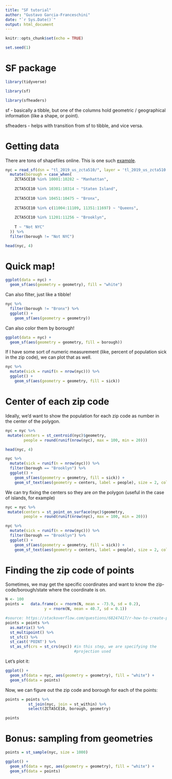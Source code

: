 ```yaml
---
title: "SF tutorial"
author: "Gustavo Garcia-Franceschini"
date: "`r Sys.Date()`"
output: html_document
---
```


```r
knitr::opts_chunk$set(echo = TRUE)

set.seed(1)
```

# SF package

```r
library(tidyverse)

library(sf)

library(sfheaders)
```

sf - basically a tibble, but one of the columns hold geometric / geographical information (like a shape, or point).

sfheaders - helps with transition from sf to tibble, and vice versa.

# Getting data

There are tons of shapefiles online. This is one such [example](https://www2.census.gov/geo/tiger/TIGER2019/ZCTA5/).

```r
nyc = read_sf(dsn = "tl_2019_us_zcta510/", layer = 'tl_2019_us_zcta510') %>%
  mutate(borough = case_when(
    ZCTA5CE10 %in% 10001:10282 ~ "Manhattan",
    
    ZCTA5CE10 %in% 10301:10314 ~ "Staten Island",
    
    ZCTA5CE10 %in% 10451:10475 ~ "Bronx",
    
    ZCTA5CE10 %in% c(11004:11109, 11351:11697) ~ "Queens",
    
    ZCTA5CE10 %in% 11201:11256 ~ "Brooklyn",
    
    T ~ "Not NYC"
  )) %>%
  filter(borough != "Not NYC")

head(nyc, 4)
```

# Quick map!

```r
ggplot(data = nyc) +
  geom_sf(aes(geometry = geometry), fill = "white")
```

Can also filter, just like a tibble!

```r
nyc %>%
  filter(borough != "Bronx") %>%
  ggplot() +
    geom_sf(aes(geometry = geometry))
```

Can also color them by borough!

```r
ggplot(data = nyc) +
  geom_sf(aes(geometry = geometry, fill = borough))
```

If I have some sort of numeric measurement (like, percent of population sick in the zip code), we can plot that as well.

```r
nyc %>%
  mutate(sick = runif(n = nrow(nyc))) %>%
  ggplot() +
    geom_sf(aes(geometry = geometry, fill = sick))
```

# Center of each zip code

Ideally, we'd want to show the population for each zip code as number in the center of the polygon.

```r
nyc = nyc %>%
 mutate(centers = st_centroid(nyc)$geometry,
        people = round(runif(nrow(nyc), max = 100, min = 20)))

head(nyc, 4)

```

```r
nyc %>%
  mutate(sick = runif(n = nrow(nyc))) %>%
  filter(borough == "Brooklyn") %>%
  ggplot() +
    geom_sf(aes(geometry = geometry, fill = sick)) +
    geom_sf_text(aes(geometry = centers, label = people), size = 2, color = "orange")
```

We can try fixing the centers so they are *on* the polygon (useful in the case of islands, for example)

```r
nyc = nyc %>%
 mutate(centers = st_point_on_surface(nyc)$geometry,
        people = round(runif(nrow(nyc), max = 100, min = 20)))

nyc %>%
  mutate(sick = runif(n = nrow(nyc))) %>%
  filter(borough == "Brooklyn") %>%
  ggplot() +
    geom_sf(aes(geometry = geometry, fill = sick)) +
    geom_sf_text(aes(geometry = centers, label = people), size = 2, color = "orange")
```

# Finding the zip code of points

Sometimes, we may get the specific coordinates and want to know the zip-code/borough/state where the coordinate is on.

```r
N <- 100
points =   data.frame(x = rnorm(N, mean = -73.9, sd = 0.2), 
                 y = rnorm(N, mean = 40.7, sd = 0.1))

#source: https://stackoverflow.com/questions/68247417/r-how-to-create-points-using-st-point-applied-to-columns-of-data-frame
points = points %>%
  as.matrix() %>%
  st_multipoint() %>%
  st_sfc() %>%
  st_cast('POINT') %>%
  st_as_sf(crs = st_crs(nyc)) #in this step, we are specifying the 
                              #projection used
```

Let's plot it:

```r
ggplot() +
  geom_sf(data = nyc, aes(geometry = geometry), fill = "white") +
  geom_sf(data = points)
```

Now, we can figure out the zip code and borough for each of the points:

```r
points = points %>%
          st_join(nyc, join = st_within) %>%
          select(ZCTA5CE10, borough, geometry)

points
```

# Bonus: sampling from geometries

```r
points = st_sample(nyc, size = 1000)

ggplot() +
  geom_sf(data = nyc, aes(geometry = geometry), fill = "white") +
  geom_sf(data = points)
```
